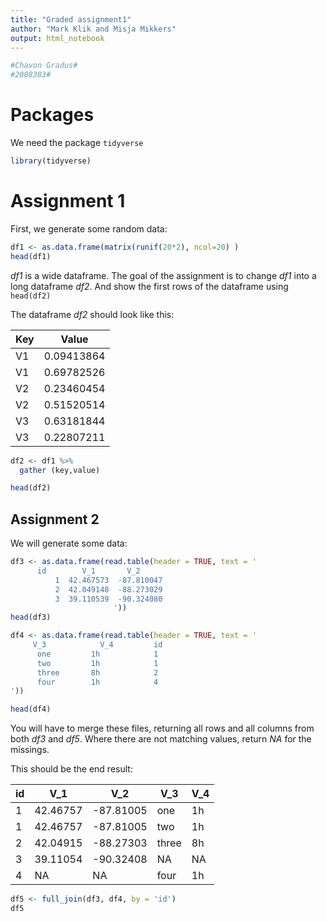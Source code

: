 ```yaml
---
title: "Graded assignment1"
author: "Mark Klik and Misja Mikkers"
output: html_notebook
---
```

```r
#Chavon Gradus#
#2008383#
```

# Packages

We need the package `tidyverse` 

```r
library(tidyverse) 
```

# Assignment 1

First, we generate some random data:

```r
df1 <- as.data.frame(matrix(runif(20*2), ncol=20) )
head(df1)
```

_df1_ is a wide dataframe. The goal of the assignment is to change _df1_ into a long dataframe _df2_. And show the first rows of the dataframe using `head(df2)`

The dataframe _df2_ should look like this:

| Key | Value      |
|-----|------------|
| V1  | 0.09413864 |
| V1  | 0.69782526 |
| V2  | 0.23460454 |
| V2  | 0.51520514 |
| V3  | 0.63181844 |
| V3  | 0.22807211 |

```r
df2 <- df1 %>%
  gather (key,value)

head(df2)
```

## Assignment 2

We will generate some data:

```r
df3 <- as.data.frame(read.table(header = TRUE, text = '
      id        V_1       V_2                
          1  42.467573  -87.810047     
          2  42.049148  -88.273029
          3  39.110539  -90.324080
                       '))
head(df3)

```


```r
df4 <- as.data.frame(read.table(header = TRUE, text = '
     V_3            V_4         id                 
      one         1h            1
      two         1h            1
      three       8h            2
      four        1h            4
'))

head(df4)
```


You will have to merge these files, returning all rows and all columns from both _df3_ and _df5_. Where there are not matching values, return _NA_ for the missings. 

This should be the end result:

| id | V_1      | V_2       | V_3   | V_4 |
|----|----------|-----------|-------|-----|
| 1  | 42.46757 | -87.81005 | one   | 1h  |
| 1  | 42.46757 | -87.81005 | two   | 1h  |
| 2  | 42.04915 | -88.27303 | three | 8h  |
| 3  | 39.11054 | -90.32408 | NA    | NA  |
| 4  | NA       | NA        | four  | 1h  |



```r
df5 <- full_join(df3, df4, by = 'id')
df5
```
